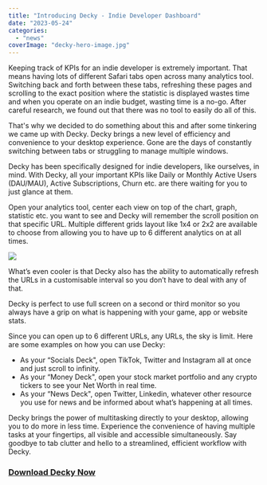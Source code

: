```yaml
---
title: "Introducing Decky - Indie Developer Dashboard"
date: "2023-05-24"
categories: 
  - "news"
coverImage: "decky-hero-image.jpg"
---
```

Keeping track of KPIs for an indie developer is extremely important. That means having lots of different Safari tabs open across many analytics tool. Switching back and forth between these tabs, refreshing these pages and scrolling to the exact position where the statistic is displayed wastes time and when you operate on an indie budget, wasting time is a no-go. After careful research, we found out that there was no tool to easily do all of this.

That's why we decided to do something about this and after some tinkering we came up with Decky.
Decky brings a new level of efficiency and convenience to your desktop experience. Gone are the days of constantly switching between tabs or struggling to manage multiple windows. 

Decky has been specifically designed for indie developers, like ourselves, in mind. With Decky, all your important KPIs like Daily or Monthly Active Users (DAU/MAU), Active Subscriptions, Churn etc. are there waiting for you to just glance at them.

Open your analytics tool, center each view on top of the chart, graph, statistic etc. you want to see 
and Decky will remember the scroll position on that specific URL. Multiple different grids layout like 1x4 or 2x2 are available to choose from allowing you to have up to 6 different analytics on at all times.

[![](/images/blog-images/decky-app-screenshot.jpg)](https://apps.apple.com/us/app/web-dashboard-decky/id6449291563)

What’s even cooler is that Decky also has the ability to automatically refresh the URLs in a customisable interval so you don’t have to deal with any of that.

Decky is perfect to use full screen on a second or third monitor so you always have a grip on what is happening with your game, app or website stats.

Since you can open up to 6 different URLs, any URLs, the sky is limit. Here are some examples on how you can use Decky:
- As your “Socials Deck", open TikTok, Twitter and Instagram all at once and just scroll to infinity.
- As your “Money Deck", open your stock market portfolio and any crypto tickers to see your Net Worth in real time.
- As your “News Deck", open Twitter, Linkedin, whatever other resource you use for news and be informed about what’s happening at all times.

Decky brings the power of multitasking directly to your desktop, allowing you to do more in less time. Experience the convenience of having multiple tasks at your fingertips, all visible and accessible simultaneously. Say goodbye to tab clutter and hello to a streamlined, efficient workflow with Decky.

### [Download Decky Now](https://apps.apple.com/us/app/web-dashboard-decky/id6449291563)

##
##